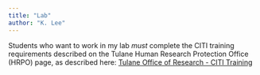 ```yaml
---
title: "Lab"
author: "K. Lee"
---
```


Students who want to work in my lab _must_ complete the CITI training requirements described on the Tulane Human Research Protection Office (HRPO) page, as described here: [Tulane Office of Research - CITI Training](https://research.tulane.edu/hrpo/citi-training)